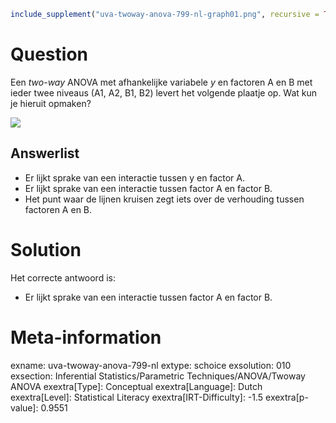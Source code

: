 ```r
include_supplement("uva-twoway-anova-799-nl-graph01.png", recursive = TRUE)
```

Question
========

Een *two-way* ANOVA met afhankelijke variabele *y* en factoren A en B
met ieder twee niveaus (A1, A2, B1, B2) levert het volgende plaatje op.
Wat kun je hieruit opmaken?

![](uva-twoway-anova-799-nl-graph01.png)

Answerlist
----------

* Er lijkt sprake van een interactie tussen y en factor A.
* Er lijkt sprake van een interactie tussen factor A en factor B.
* Het punt waar de lijnen kruisen zegt iets over de verhouding tussen factoren A en B.

Solution
========

Het correcte antwoord is: 

* Er lijkt sprake van een interactie tussen factor A en factor B.

Meta-information
================
exname: uva-twoway-anova-799-nl
extype: schoice
exsolution: 010
exsection: Inferential Statistics/Parametric Techniques/ANOVA/Twoway ANOVA
exextra[Type]: Conceptual
exextra[Language]: Dutch
exextra[Level]: Statistical Literacy
exextra[IRT-Difficulty]: -1.5
exextra[p-value]: 0.9551
